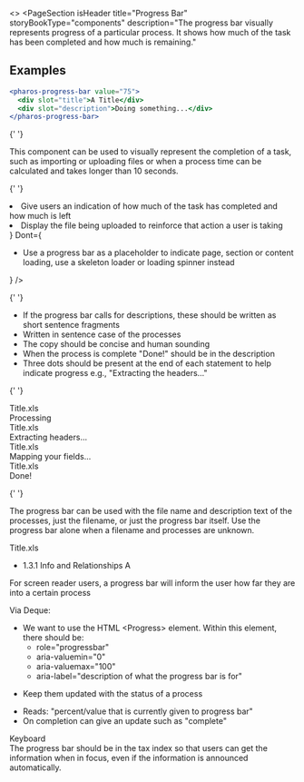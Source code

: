 
<>
  <PageSection
    isHeader
    title="Progress Bar"
    storyBookType="components"
    description="The progress bar visually represents progress of a particular process. It shows how much of the
      task has been completed and how much is remaining."
  ></PageSection>

## Examples

```jsx live
<pharos-progress-bar value="75">
  <div slot="title">A Title</div>
  <div slot="description">Doing something...</div>
</pharos-progress-bar>
```

{' '}

<PageSection topMargin title="Usage">
  <p>
    This component can be used to visually represent the completion of a task, such as importing or
    uploading files or when a process time can be calculated and takes longer than 10 seconds.
  </p>
</PageSection>

{' '}

<PageSection title="Best practices">
  <BestPractices
    Do={
      <ul>
        <li>Give users an indication of how much of the task has completed and how much is left</li>
        <li>Display the file being uploaded to reinforce that action a user is taking</li>
      </ul>
    }
    Dont={
      <ul>
        <li>
          Use a progress bar as a placeholder to indicate page, section or content loading, use a
          skeleton loader or loading spinner instead
        </li>
      </ul>
    }
  />
</PageSection>

{' '}

<PageSection title="Content guidelines">
  <PageSection subSectionLevel={1} title="Progress descriptions">
    <ul>
      <li>
        If the progress bar calls for descriptions, these should be written as short sentence
        fragments
      </li>
      <li>Written in sentence case of the processes</li>
      <li>The copy should be concise and human sounding </li>
      <li>When the process is complete "Done!" should be in the description</li>
      <li>
        Three dots should be present at the end of each statement to help indicate progress e.g.,
        "Extracting the headers…"
      </li>
    </ul>
  </PageSection>
</PageSection>

{' '}

<PageSection title="States">
  <PharosProgressBar value="25">
    <div slot="title">Title.xls</div>
    <div slot="description">Processing</div>
  </PharosProgressBar>
  <PharosProgressBar value="50">
    <div slot="title">Title.xls</div>
    <div slot="description">Extracting headers...</div>
  </PharosProgressBar>
  <PharosProgressBar value="75">
    <div slot="title">Title.xls</div>
    <div slot="description">Mapping your fields...</div>
  </PharosProgressBar>
  <PharosProgressBar value="100">
    <div slot="title">Title.xls</div>
    <div slot="description">Done!</div>
  </PharosProgressBar>
</PageSection>

{' '}

<PageSection title="Variants">
  <p>
    The progress bar can be used with the file name and description text of the processes, just the
    filename, or just the progress bar itself. Use the progress bar alone when a filename and
    processes are unknown.
  </p>
  <PageSection subSectionLevel={1} title="File Name only">
    <PharosProgressBar value="100">
      <div slot="title">Title.xls</div>
    </PharosProgressBar>
  </PageSection>
  <PageSection subSectionLevel={1} title="No Title">
    <PharosProgressBar value="100"></PharosProgressBar>
  </PageSection>
</PageSection>

  <PageSection title="Accessibility">
    <PageSection subSectionLevel={1} title="Relevant WCAG guidelines">
      <ul>
        <li>
          <PharosLink href="https://www.w3.org/WAI/WCAG21/Understanding/info-and-relationships.html">
            1.3.1 Info and Relationships A
          </PharosLink>
        </li>
      </ul>
    </PageSection>
    <PageSection subSectionLevel={1} title="Importance">
      <p>
        For screen reader users, a progress bar will inform the user how far they are into a certain
        process
      </p>
    </PageSection>
    <PageSection subSectionLevel={1} title="Code expectations">
      Via
      <PharosLink href="https://dequeuniversity.com/library/aria/progress-bar-bounded">Deque</PharosLink>:
      <ul>
        <li>
          We want to use the HTML &lt;Progress&gt; element. Within this element, there should be:
          <ul>
            <li>role="progressbar"</li>
            <li>aria-valuemin="0"</li>
            <li>aria-valuemax="100"</li>
            <li>aria-label="description of what the progress bar is for"</li>
          </ul>
        </li>
      </ul>
    </PageSection>
    <PageSection subSectionLevel={1} title="Expected actions">
      <PageSection subSectionLevel={2} title="Screen reader">
        <ul>
          <li>Keep them updated with the status of a process</li>
        </ul>
      </PageSection>
      <PageSection subSectionLevel={2} title="Screenreader specifics">
        <ul>
          <li>Reads: "percent/value that is currently given to progress bar"</li>
          <li>On completion can give an update such as "complete"</li>
        </ul>
        <div style={{ fontWeight: 'bold' }}>Keyboard</div>
        <div>
          The progress bar should be in the tax index so that users can get the information when in
          focus, even if the information is announced automatically.
        </div>
      </PageSection>
    </PageSection>
  </PageSection>
</>
